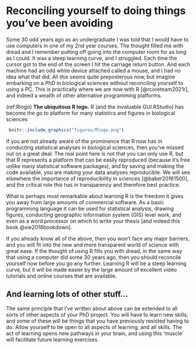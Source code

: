 # Reconciling yourself to doing things you've been avoiding {#useR}
Some 30 odd years ago as an undergraduate I was told that I would have to use computers in one of my 2nd year courses. The thought filled me with dread and I remember putting off going into the computer room for as long as I could. It was a steep learning curve, and I struggled. Each time the cursor got to the end of the screen I hit the carriage return button. And each machine had an odd white device attached called a mouse, and I had no idea what that did. All this seems quite preposterous now, but imagine embarking on a PhD in biological sciences without reconciling yourself to using a PC. This is practically where we are now with R [@rcoreteam2021r], and indeed a wealth of other alternative programming platforms. 

(ref:Rlogo) **The ubiquitous R logo.** R (and the invaluable GUI RStudio) has become the go to platform for many statistics and figures in biological sciences

```r
 knitr::include_graphics("figures/Rlogo.png")
```

If you are not already aware of the prominence that R now has in conducting statistical analyses in biological sciences, then you’ve missed out on a great deal. The real point here is not that you can only use R, but that R represents a platform that can be easily reproduced (because it’s free unlike many statistical software packages), and by saving and making the code available, you are making your data analyses reproducible. We will see elsewhere the importance of reproducibility in sciences [@baker20161500], and the critical role this has in transparency and therefore best practice. 

What is perhaps most remarkable about learning R is the freedom it gives you away from large amounts of commercial software. As a basic programming language it can be used for statistical analysis, drawing figures, conducting geographic information system (GIS) level work, and even as a word processor on which to write your thesis [and indeed this book @xie2016bookdown]. 

If you already know all of the above, then you won’t face any major barriers, and you will fit into the new and more transparent world of science with great ease. If the thought of using R fills you with dread, in the same way that using a computer did some 30 years ago, then you should reconcile yourself now before you go any further. Learning R will be a steep learning curve, but it will be made easier by the large amount of excellent video tutorials and online courses that are available. 

## And learning lots of other stuff...
The same principle that I’ve written about above can be extended to all sorts of other aspects of your PhD project. You will have to learn new skills, and some of these will be things that you have previously resisted having to do. Allow yourself to be open to all aspects of learning, and all skills. The act of learning opens new pathways in your brain, and using this ‘muscle’ will facilitate future learning exercises. 
